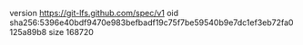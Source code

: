 version https://git-lfs.github.com/spec/v1
oid sha256:5396e40bdf9470e983befbadf19c75f7be59540b9e7dc1ef3eb72fa0125a89b8
size 168720
